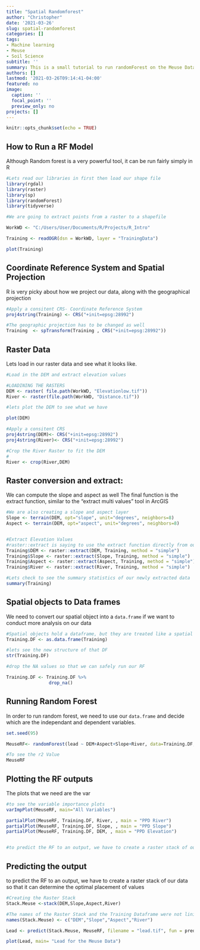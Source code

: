 ```yaml
---
title: "Spatial Randomforest"
author: "Christopher"
date: '2021-03-26'
slug: spatial-randomforest
categories: []
tags:
- Machine learning
- Meuse
- Soil Science
subtitle: ''
summary: This is a small tutorial to run randomForest on the Meuse Dataset
authors: []
lastmod: '2021-03-26T09:14:41-04:00'
featured: no
image:
  caption: ''
  focal_point: ''
  preview_only: no
projects: []
---
```


```r
knitr::opts_chunk$set(echo = TRUE)
```

## How to Run a RF Model

Although Random forest is a very powerful tool, it can be run fairly simply in R

```r
#Lets read our libraries in first then load our shape file
library(rgdal)
library(raster)
library(sp)
library(randomForest)
library(tidyverse)

#We are going to extract points from a raster to a shapefile

WorkWD <- "C:/Users/User/Documents/R/Projects/R_Intro"

Training <- readOGR(dsn = WorkWD, layer = "TrainingData")

plot(Training)
```

## Coordinate Reference System and Spatial Projection

R is very picky about how we project our data, along with the geographical projection

```r
#Apply a consitent CRS- Coordinate Reference System
proj4string(Training) <- CRS("+init=epsg:28992")

#The geographic projection has to be changed as well
Training  <- spTransform(Training , CRS("+init=epsg:28992"))

```

## Raster Data

Lets load in our raster data and see what it looks like.

```r
#Load in the DEM and extract elevation values

#LOADINING THE RASTERS
DEM <- raster( file.path(WorkWD, "Elevationlow.tif"))
River <- raster(file.path(WorkWD, "Distance.tif"))

#lets plot the DEM to see what we have

plot(DEM)

#Apply a consitent CRS
proj4string(DEM)<- CRS("+init=epsg:28992")
proj4string(River)<- CRS("+init=epsg:28992")

#Crop the River Raster to fit the DEM
#
River <- crop(River,DEM)
```

## Raster conversion and extract:

We can compute the slope and aspect as well The final function is the extract function, similar to the "extract multi values" tool in ArcGIS

```r
#We are also creating a slope and aspect layer
Slope <- terrain(DEM, opt="slope", unit="degrees", neighbors=8)
Aspect <- terrain(DEM, opt="aspect", unit="degrees", neighbors=8)


#Extract Elevation Values
#raster::extract is saying to use the extract function directly from our raster package
Training$DEM <- raster::extract(DEM, Training, method = "simple")
Training$Slope <- raster::extract(Slope, Training, method = "simple")
Training$Aspect <- raster::extract(Aspect, Training, method = "simple")
Training$River <- raster::extract(River, Training, method = "simple")

#Lets check to see the summary statistics of our newly extracted data
summary(Training)

```

## Spatial objects to Data frames

We need to convert our spatial object into a `data.frame` if we want to conduct more analysis on our data

```r
#Spatial objects hold a dataframe, but they are treated like a spatial object, we need to convert the object to a dataframe in order to do additional analysis
Training.DF <- as.data.frame(Training)

#lets see the new structure of that DF
str(Training.DF)

#drop the NA values so that we can safely run our RF

Training.DF <- Training.DF %>%  
                drop_na()

```

## Running Random Forest

In order to run random forest, we need to use our `data.frame` and decide which are the independant and dependent variables.

```r
set.seed(95)

MeuseRF<- randomForest(lead ~ DEM+Aspect+Slope+River, data=Training.DF, importance=TRUE, proximity=FALSE, varImpPlot = TRUE, varUsed = TRUE, TYPE=regression, ntree=1000)

#To see the r2 Value
MeuseRF

```

## Plotting the RF outputs

The plots that we need are the var

```r

#to see the variable importance plots
varImpPlot(MeuseRF, main="All Variables")

partialPlot(MeuseRF, Training.DF, River, , main = "PPD River")
partialPlot(MeuseRF, Training.DF, Slope, , main = "PPD Slope")
partialPlot(MeuseRF, Training.DF, DEM, , main = "PPD Elevation")


#to predict the RF to an output, we have to create a raster stack of our data so that it cant determine the optimal placement of values

```

## Predicting the output

to predict the RF to an output, we have to create a raster stack of our data so that it can determine the optimal placement of values

```r

#Creating the Raster Stack
Stack.Meuse <-stack(DEM,Slope,Aspect,River)

#The names of the Raster Stack and the Training Dataframe were not lining up
names(Stack.Meuse) <- c("DEM","Slope","Aspect","River")

Lead <- predict(Stack.Meuse, MeuseRF, filename = "lead.tif", fun = predict, se.fit=TRUE, overwrite=TRUE)

plot(Lead, main= "Lead for the Meuse Data")


```
